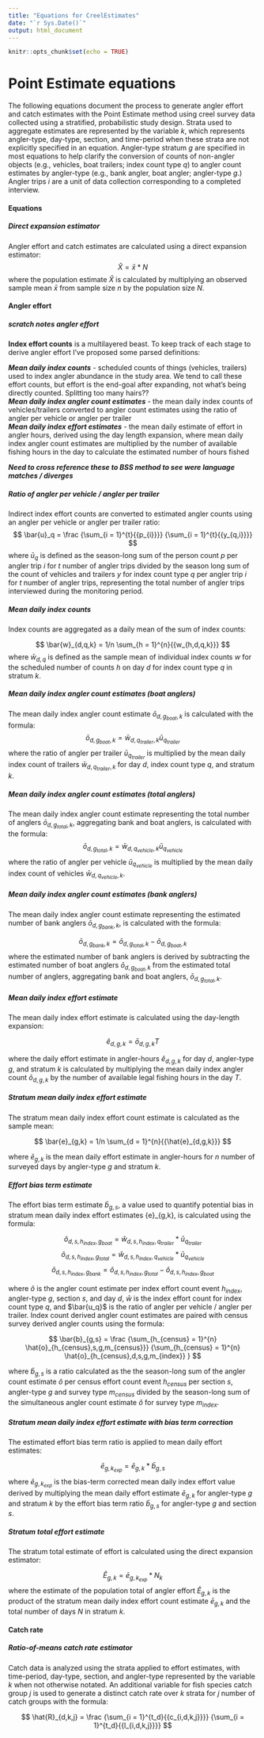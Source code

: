 ```yaml
---
title: "Equations for CreelEstimates"
date: "`r Sys.Date()`"
output: html_document
---
```


```r
knitr::opts_chunk$set(echo = TRUE)
```


# Point Estimate equations

The following equations document the process to generate angler effort and catch estimates with the Point Estimate method using creel survey data collected using a stratified, probabilistic study design. Strata used to aggregate estimates are represented by the variable $k$, which represents angler-type, day-type, section, and time-period when these strata are not explicitly specified in an equation. Angler-type stratum $g$ are specified in most equations to help clarify the conversion of counts of non-angler objects (e.g., vehicles, boat trailers; index count type $q$) to angler count estimates by angler-type (e.g., bank angler, boat angler; angler-type $g$.) Angler trips $i$ are a unit of data collection corresponding to a completed interview. 


#### **Equations** 


##### **Direct expansion estimator**
Angler effort and catch estimates are calculated using a direct expansion estimator:
$$
\hat{X} = \bar{x}*{N}
$$
where the population estimate $\hat{X}$ is calculated by multiplying an observed sample mean $\bar{x}$ from sample size $n$ by the population size $N$.

#### **Angler effort**

##### ***scratch notes angler effort***
**Index effort counts** is a multilayered beast. To keep track of each stage to derive angler effort I've proposed some parsed definitions:

***Mean daily index counts*** - scheduled counts of things (vehicles, trailers) used to index angler abundance in the study area. We tend to call these effort counts, but effort is the end-goal after expanding, not what's being directly counted. Splitting too many hairs?? \
***Mean daily index angler count estimates*** - the mean daily index counts of vehicles/trailers converted to angler count estimates using the ratio of angler per vehicle or angler per trailer\
***Mean daily index effort estimates*** - the mean daily estimate of effort in angler hours, derived using the day length expansion, where mean daily index angler count estimates are multiplied by the number of available fishing hours in the day to calculate the estimated number of hours fished 

***Need to cross reference these to BSS method to see were language matches / diverges*** 

##### **Ratio of angler per vehicle / angler per trailer**

Indirect index effort counts are converted to estimated angler counts using an angler per vehicle or angler per trailer ratio: 
$$
\bar{u}_q = \frac {\sum_{i = 1}^{t}{{p_{i}}}} {\sum_{i = 1}^{t}{{y_{q,i}}}}
$$
where $\bar{u}_q$ is defined as the season-long sum of the person count $p$ per angler trip $i$ for $t$ number of angler trips divided by the season long sum of the count of vehicles and trailers $y$ for index count type $q$ per angler trip $i$ for $t$ number of angler trips, representing the total number of angler trips interviewed during the monitoring period. 

##### **Mean daily index counts**  
 
Index counts are aggregated as a daily mean of the sum of index counts:

$$
\bar{w}_{d,q,k} = 1/n \sum_{h = 1}^{n}{{w_{h,d,q,k}}}
$$
where $\bar{w}_{d,q}$ is defined as the sample mean of individual index counts $w$ for the scheduled number of counts $h$ on day $d$ for index count type $q$ in stratum $k$. 

##### **Mean daily index angler count estimates (boat anglers)** 

The mean daily index angler count estimate $\bar{o}_{d,g_{boat},k}$ is calculated with the formula:
$$
{\bar{o}_{d,g_{boat},k}} =  {\bar{w}_{d,q_{trailer},k}}  {\bar{u}_{q_{trailer}}}
$$
where the ratio of angler per trailer $\bar{u}_{q_{trailer}}$ is multiplied by the mean daily index count of trailers $\bar{w}_{d,q_{trailer},k}$ for day $d$, index count type $q$, and stratum $k$. 

##### **Mean daily index angler count estimates (total anglers)** 

The mean daily index angler count estimate representing the total number of anglers $\bar{o}_{d,g_{total},k}$, aggregating bank and boat anglers, is calculated with the formula:
$$
{\bar{o}_{d,g_{total},k}} =  {\bar{w}_{d,q_{vehicle},k}}  {\bar{u}_{q_{vehicle}}}
$$
where the ratio of angler per vehicle $\bar{u}_{q_{vehicle}}$ is multiplied by the mean daily index count of vehicles $\bar{w}_{d,q_{vehicle},k}$. 


##### **Mean daily index angler count estimates (bank anglers)** 

The mean daily index angler count estimate representing the estimated number of bank anglers $\bar{o}_{d,g_{bank},k}$, is calculated with the formula:

$$
\bar{o}_{d,g_{bank},k} = \bar{o}_{d,g_{total},k} - \bar{o}_{d,g_{boat},k}
$$
where the estimated number of bank anglers is derived by subtracting the estimated number of boat anglers $\bar{o}_{d,g_{boat},k}$ from the estimated total number of anglers, aggregating bank and boat anglers, $\bar{o}_{d,g_{total},k}$. 

##### **Mean daily index effort estimate**

The mean daily index effort estimate is calculated using the day-length expansion:

$$
\hat{e}_{d,g,k} = \bar{o}_{d,g,k}T
$$

where the daily effort estimate in angler-hours $\hat{e}_{d,g,k}$ for day $d$, angler-type $g$, and stratum $k$ is calculated by multiplying the mean daily index angler count $\bar{o}_{d,g,k}$ by the number of available legal fishing hours in the day $T$. 


##### **Stratum mean daily index effort estimate**

The stratum mean daily index effort count estimate is calculated as the sample mean:

$$
\bar{e}_{g,k} = 1/n \sum_{d = 1}^{n}{{\hat{e}_{d,g,k}}}
$$

where $\bar{e}_{g,k}$ is the mean daily effort estimate in angler-hours for $n$ number of surveyed days by angler-type $g$ and stratum $k$. 

##### **Effort bias term estimate**

The effort bias term estimate $\bar{b}_{g,s}$, a value used to quantify potential bias in stratum mean daily index effort estimates \bar{e}_{g,k}, is calculated using the formula:

$$
\hat{o}_{d,s,h_{index},g_{boat}} = \hat{w}_{d,s,h_{index},q_{trailer}} * \bar{u}_{q_{trailer}}
$$
$$
\hat{o}_{d,s,h_{index},g_{total}} = \hat{w}_{d,s,h_{index},q_{vehicle}} * \bar{u}_{q_{vehicle}}
$$
$$
\hat{o}_{d,s,h_{index},g_{bank}} = \hat{o}_{d,s,h_{index},g_{total}} - \hat{o}_{d,s,h_{index},g_{boat}}
$$

where $\hat{o}$ is the angler count estimate per index effort count event $h_{index}$, angler-type $g$, section $s$, and day $d$, $\bar{w}$ is the index effort count for index count type $q$, and $\bar{u_q}$ is the ratio of angler per vehicle / angler per trailer. Index count derived angler count estimates are paired with census survey derived angler counts using the formula:

$$
\bar{b}_{g,s} = \frac {\sum_{h_{census} = 1}^{n}  \hat{o}_{h_{census},s,g,m_{census}}} {\sum_{h_{census} = 1}^{n} \hat{o}_{h_{census},d,s,g,m_{index}} }
$$



where $\bar{b}_{g,s}$ is a ratio calculated as the the season-long sum of the angler count estimate $\hat{o}$ per census effort count event $h_{census}$ per section $s$, angler-type $g$ and survey type $m_{census}$ divided by the season-long sum of the simultaneous angler count estimate $\hat{o}$ for survey type $m_{index}$.


##### **Stratum mean daily index effort estimate with bias term correction**

The estimated effort bias term ratio is applied to mean daily effort estimates:

$$
\bar{e}_{{g,k}_{exp}} = \bar{e}_{g,k} * \bar{b}_{g,s}
$$
where $\bar{e}_{{g,k}_{exp}}$ is the bias-term corrected mean daily index effort value derived by multiplying the mean daily effort estimate $\bar{e}_{g,k}$ for angler-type $g$ and stratum $k$ by the effort bias term ratio $\bar{b}_{g,s}$ for angler-type $g$ and section $s$. 


##### **Stratum total effort estimate** 

The stratum total estimate of effort is calculated using the direct expansion estimator:

$$
\hat{E}_{g,k} = \bar{e}_{{g,k}_{exp}} * N_{k}
$$
where the estimate of the population total of angler effort $\hat{E}_{g,k}$ is the product of the stratum mean daily index effort count estimate $\bar{e}_{g,k}$ and the total number of days $N$ in stratum $k$. 
 

#### **Catch rate**

##### **Ratio-of-means catch rate estimator**
Catch data is analyzed using the strata applied to effort estimates, with time-period, day-type, section, and angler-type represented by the variable $k$ when not otherwise notated. An additional variable for fish species catch group $j$ is used to generate a distinct catch rate over $k$ strata for $j$ number of catch groups with the formula: 

$$
\hat{R}_{d,k,j} = \frac {\sum_{i = 1}^{t_d}{{c_{i,d,k,j}}}} {\sum_{i = 1}^{t_d}{{l_{i,d,k,j}}}}
$$



